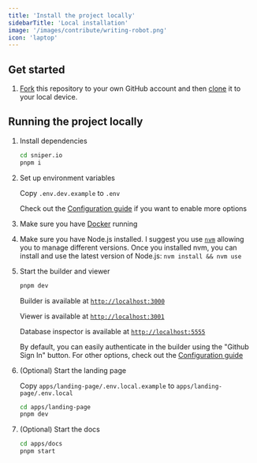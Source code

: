 ```yaml
---
title: 'Install the project locally'
sidebarTitle: 'Local installation'
image: '/images/contribute/writing-robot.png'
icon: 'laptop'
---
```


## Get started

1. [Fork](https://help.github.com/articles/fork-a-repo/) this repository to your
   own GitHub account and then
   [clone](https://help.github.com/articles/cloning-a-repository/) it to your local device.

## Running the project locally

1. Install dependencies

   ```sh
   cd sniper.io
   pnpm i
   ```

2. Set up environment variables

   Copy `.env.dev.example` to `.env`

   Check out the [Configuration guide](https://docs.sniper.io/self-hosting/configuration) if you want to enable more options

3. Make sure you have [Docker](https://docs.docker.com/compose/install/) running

4. Make sure you have Node.js installed. I suggest you use [`nvm`](https://github.com/nvm-sh/nvm) allowing you to manage different versions. Once you installed nvm, you can install and use the latest version of Node.js: `nvm install && nvm use`

5. Start the builder and viewer

   ```sh
   pnpm dev
   ```

   Builder is available at [`http://localhost:3000`](http://localhost:3000)

   Viewer is available at [`http://localhost:3001`](http://localhost:3001)

   Database inspector is available at [`http://localhost:5555`](http://localhost:5555)

   By default, you can easily authenticate in the builder using the "Github Sign In" button. For other options, check out the [Configuration guide](https://docs.sniper.io/self-hosting/configuration)

6. (Optional) Start the landing page

   Copy `apps/landing-page/.env.local.example` to `apps/landing-page/.env.local`

   ```sh
   cd apps/landing-page
   pnpm dev
   ```

7. (Optional) Start the docs

   ```sh
   cd apps/docs
   pnpm start
   ```
